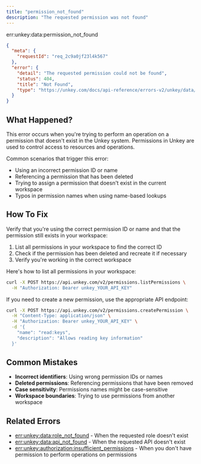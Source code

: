 ```yaml
---
title: "permission_not_found"
description: "The requested permission was not found"
---
```


<Danger>
err:unkey:data:permission_not_found
</Danger>


```json Example
{
  "meta": {
    "requestId": "req_2c9a0jf23l4k567"
  },
  "error": {
    "detail": "The requested permission could not be found",
    "status": 404,
    "title": "Not Found",
    "type": "https://unkey.com/docs/api-reference/errors-v2/unkey/data/permission_not_found"
  }
}
```

## What Happened?

This error occurs when you're trying to perform an operation on a permission that doesn't exist in the Unkey system. Permissions in Unkey are used to control access to resources and operations.

Common scenarios that trigger this error:
- Using an incorrect permission ID or name
- Referencing a permission that has been deleted
- Trying to assign a permission that doesn't exist in the current workspace
- Typos in permission names when using name-based lookups

## How To Fix

Verify that you're using the correct permission ID or name and that the permission still exists in your workspace:

1. List all permissions in your workspace to find the correct ID
2. Check if the permission has been deleted and recreate it if necessary
3. Verify you're working in the correct workspace

Here's how to list all permissions in your workspace:

```bash
curl -X POST https://api.unkey.com/v2/permissions.listPermissions \
  -H "Authorization: Bearer unkey_YOUR_API_KEY"
```

If you need to create a new permission, use the appropriate API endpoint:

```bash
curl -X POST https://api.unkey.com/v2/permissions.createPermission \
  -H "Content-Type: application/json" \
  -H "Authorization: Bearer unkey_YOUR_API_KEY" \
  -d '{
    "name": "read:keys",
    "description": "Allows reading key information"
  }'
```

## Common Mistakes

- **Incorrect identifiers**: Using wrong permission IDs or names
- **Deleted permissions**: Referencing permissions that have been removed
- **Case sensitivity**: Permissions names might be case-sensitive
- **Workspace boundaries**: Trying to use permissions from another workspace

## Related Errors
- [err:unkey:data:role_not_found](./role_not_found) - When the requested role doesn't exist
- [err:unkey:data:api_not_found](./api_not_found) - When the requested API doesn't exist
- [err:unkey:authorization:insufficient_permissions](../authorization/insufficient_permissions) - When you don't have permission to perform operations on permissions
